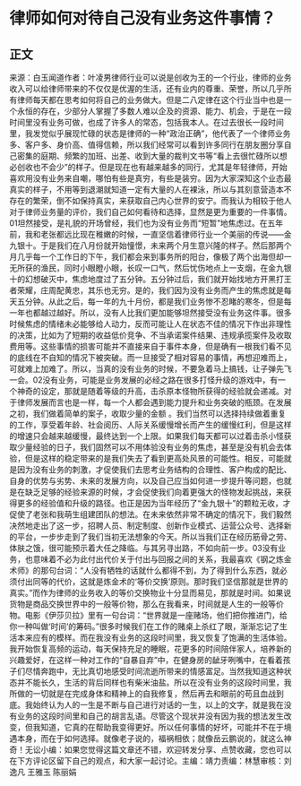 # 律师如何对待自己没有业务这件事情？
## 正文
来源：白玉闻道作者：叶凌男律师行业可以说是创收为王的一个行业，律师的业务收入可以给律师带来的不仅仅是优渥的生活，还有业内的尊重、荣誉，所以几乎所有律师每天都在思考如何将自己的业务做大。但是二八定律在这个行业当中也是一个永恒的存在，少部分人掌握了多数人难以企及的资源、能力、机会，于是在一段时间里没有业务可做，也成了许多人的常态，包括我本人。在过去很长一段时间里，我发觉似乎展现忙碌的状态是律师的一种“政治正确”，他代表了一个律师业务多、客户多、身价高、值得信赖，所以我们经常可以看到许多同行在朋友圈分享自己密集的庭期、频繁的加班、出差、收到大量的裁判文书等“看上去很忙碌所以想必创收也不会少”的样子。但是现在也有越来越多的同行，尤其是年轻律师，开始喜欢用没有业务来自嘲，哪怕有些是真穷，有些是装穷。因为大家深知这个业态最真实的样子，不用等到退潮就知道一定有大量的人在裸泳，所以与其刻意营造本不存在的繁荣，倒不如保持真实，来获取自己内心世界的安宁。而我认为相较于他人对于律师业务量的评价，我们自己如何看待和选择，显然是更为重要的一件事情。01坦然接受，是礼貌的开场曾经，我们也为没有业务而“短暂”地焦虑过。在五年前，我和老张都远比现在稚嫩的时候，一直坚信着律师行业一个美丽的传说——金九银十。于是我们在八月份就开始憧憬，未来两个月生意兴隆的样子。然后那两个月几乎每一个工作日的下午，我们都会来到事务所的阳台，像极了两个出海但却一无所获的渔民，同时小眼瞪小眼，长叹一口气，然后忧伤地点上一支烟，在金九银十的幻想破灭中，焦虑地度过了五分钟。五分钟过后，我们就开始找地方开黑打王者荣耀，庄周配黄忠，其乐也无穷。是的，我们因为没有业务而产生的焦虑就是每天五分钟。从此之后，每一年的九十月份，都是我们业务惨不忍睹的寒冬，但是每一年也都越过越好。所以，没有人比我们更加能够坦然接受没有业务这件事。很多时候焦虑的情绪未必能够给人动力，反而可能让人在状态不佳的情况下作出非理性的决策，比如为了短期的收益低价竞争、不当承诺案件结果、违规承揽案件及收取费用等。这些事情的损害可能并不直接来自于事件本身，但是确有一根我们看不见的底线在不自知的情况下被突破。而一旦接受了相对容易的事情，再想迎难而上，可就难上加难了。所以，当真的没有业务的时候，不要急着马上搞钱，让子弹先飞一会。02没有业务，可能是业务发展的必经之路在很多打怪升级的游戏中，有一个神奇的设定，那就是随着等级的升高，击杀原本怪物所获得的经验就会递减。对于律师发展而言也是一样，每一个人都会遇到能力提升和业务突破的瓶颈。在发展之初，我们做着简单的案子，收取少量的金额 。我们当然可以选择持续做着重复的工作，享受着年龄、社会阅历、人际关系缓慢增长而产生的缓慢红利，但是这样的增速只会越来越缓慢，最终达到一个上限。如果我们每天都可以过着击杀小怪获取少量经验的日子，我们固然可以不用体验没有业务的焦虑，甚至是没有机会去体验，但是这样的稳定带来的是我们失去了看到更高处风景的可能性。相反，可能就是因为没有业务的刺激，才促使我们去思考业务结构的合理性、客户构成的配比、自身的优势与劣势、未来的发展方向，以及自己应当如何进一步提升等问题，也就是在缺乏足够的经验来源的时候，才会促使我们向着更强大的怪物发起挑战，来获得更多的经验值和升级的路径。也正是因为当年经历了“金九银十”的颗粒无收，才促使了老张和我萌生组建团队的想法。在未来依然非常不确定的情况下，我们毅然决然地走出了这一步，招聘人员、制定制度、创新作业模式、运营公众号、选择新的平台，一步步走到了我们当初无法想象的今天。所以当我们正在经历筋骨之劳、体肤之饿，很可能预示着大任之降临。与其另寻出路，不如向前一步。03没有业务，也意味着不必为此付出代价关于付出与回报之间的关系，我最喜欢《钢之炼金术师》的那句台词：“人没有牺牲的话就什么都得不到，为了得到什么东西，就必须付出同等的代价，这就是炼金术的‘等价交换’原则。那时我们坚信那就是世界的真实。”而作为律师的业务收入的等价交换物业十分显而易见，那就是时间。如果说货物是商品交换世界中的一般等价物，那么在我看来，时间就是人生的一般等价物。电影《伊莎贝拉》里有一句台词：“世界就是一座赌场，他们把你推进门，给你一种叫做‘时间’的筹码。”很多时候我们在工作的赌桌上杀红了眼，渐渐忘记了生活本来应有的模样。而在我没有业务的这段时间里，我又恢复了饱满的生活体验。我开始恢复高频的运动，每天保持充足的睡眠，花更多的时间陪伴家人，培养新的兴趣爱好，在这样一种对工作的“自暴自弃”中，在健身房的龇牙咧嘴中，在看着孩子们尽情奔跑中，无比真切地感受时间流逝所带来的情感富足。当然我知道这种状态并不能长久，生活的背后同样也有柴米油盐。所以在没有业务的这段时间里，我所做的一切就是在完成身体和精神上的自我修复，然后再去和眼前的苟且血战到底。我始终认为人的一生是不断与自己进行对话的一生，以上的文字，就是我在没有业务的这段时间里和自己的胡言乱语。尽管这个现状并没有因为我的想法发生改变，但我知道，它真的在帮助我变得更好。所以任何事情的好坏，可能并不在于境遇本身，而在于如何选择。就像老子说的，福祸相依；就像岳云鹏说的，就这么神奇！无讼小编：如果您觉得这篇文章还不错，欢迎转发分享、点赞收藏，您也可以在下方评论区留下自己的观点，和大家一起讨论。主编：靖力责编：林慧审核：刘逸凡 王雅玉 陈丽娟 